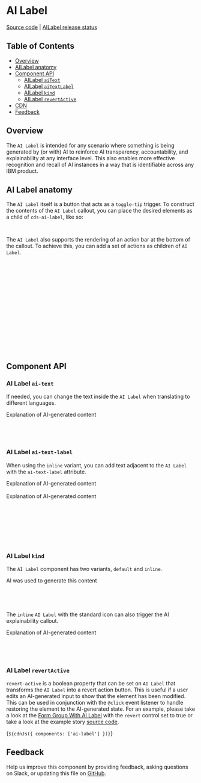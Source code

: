 
<Meta of={AILabelStories} />

# AI Label

[Source code](https://github.com/carbon-design-system/carbon/tree/main/packages/web-components/src/components/ai-label)
|
[AILabel release status](https://airtable.com/appCAqlGVN8tRUbAp/shr71ZyLlIGORz3Vh/tblHqPusgkK8hIeHo)

## Table of Contents

- [Overview](#overview)
- [AILabel anatomy](#ai-label-anatomy)
- [Component API](#component-api)
  - [AILabel `aiText`](#ai-label-ai-text)
  - [AILabel `aiTextLabel`](#ai-label-ai-text-label)
  - [AILabel `kind`](#ai-label-kind)
  - [AILabel `revertActive`](#ai-label-revertactive)
- [CDN](#cdn)
- [Feedback](#feedback)

## Overview

The `AI Label` is intended for any scenario where something is being generated
by (or with) AI to reinforce AI transparency, accountability, and explainability
at any interface level. This also enables more effective recognition and recall
of AI instances in a way that is identifiable across any IBM product.

<Canvas of={AILabelStories.Default} />

## AI Label anatomy

The `AI Label` itself is a button that acts as a `toggle-tip` trigger. To
construct the contents of the `AI Label` callout, you can place the desired
elements as a child of `cds-ai-label`, like so:

```html
<cds-ai-label>Content Here</cds-ai-label>
```

The `AI Label` also supports the rendering of an action bar at the bottom of the
callout. To achieve this, you can add a set of actions as children of
`AI Label`.

```html
<cds-ai-label>
  {Content Here}
  <cds-icon-button kind="ghost" slot="actions" size="lg">
    ${iconLoader(View16, { slot: 'icon' })}
    <span slot="tooltip-content"> View </span>
  </cds-icon-button>
  <cds-icon-button kind="ghost" slot="actions" size="lg">
    ${iconLoader(FolderOpen16, { slot: 'icon' })}
    <span slot="tooltip-content"> Open folder</span>
  </cds-icon-button>
  <cds-icon-button kind="ghost" slot="actions" size="lg">
    ${iconLoader(Folders16, { slot: 'icon' })}
    <span slot="tooltip-content"> Folders </span>
  </cds-icon-button>
  <cds-ai-label-action-button>View details</cds-ai-label-action-button>
</cds-ai-label>
```

## Component API

<ArgTypes of="cds-ai-label" />

### AI Label `ai-text`

If needed, you can change the text inside the `AI Label` when translating to
different languages.

<div style={{ display: 'flex', alignItems: 'left' }}>
  <cds-ai-label ai-text="IA">
    <div slot="body-text">Explanation of AI-generated content</div>
  </cds-ai-label>
</div>

```html
<cds-ai-label ai-text="IA">
  <div slot="body-text">Explanation of AI-generated content</div>
</cds-ai-label>
```

### AI Label `ai-text-label`

When using the `inline` variant, you can add text adjacent to the `AI Label`
with the `ai-text-label` attribute.

<div style={{ display: 'flex', alignItems: 'left' }}>
  <cds-ai-label kind="inline" ai-text-label="Text goes here">
    <div slot="body-text">Explanation of AI-generated content</div>
  </cds-ai-label>
</div>
<br />
<div style={{ display: 'flex', alignItems: 'left' }}>
  <cds-ai-label kind="inline">
    <div slot="body-text">Explanation of AI-generated content</div>
  </cds-ai-label>
</div>

```html
<cds-ai-label kind="inline" ai-text-label="Text goes here">
  <div slot="body-text">Explanation of AI-generated content</div>
</cds-ai-label>

<cds-ai-label kind="inline">
  <div slot="body-text">Explanation of AI-generated content</div>
</cds-ai-label>
```

### AI Label `kind`

The `AI Label` component has two variants, `default` and `inline`.

<div style={{ display: 'flex', alignItems: 'left' }}>
  <cds-ai-label size="xs">
    <div slot="body-text">AI was used to generate this content</div>
  </cds-ai-label>
</div>

```html
<cds-ai-label size="xs">
  <div slot="body-text">AI was used to generate this content</div>
</cds-ai-label>
```

The `inline` `AI Label` with the standard icon can also trigger the AI
explainability callout.

<div style={{ display: 'flex', alignItems: 'left' }}>
  <cds-ai-label kind="inline" ai-text-label="Text goes here" size="xs">
    <div slot="body-text">Explanation of AI-generated content</div>
  </cds-ai-label>
</div>

```html
<cds-ai-label kind="inline" ai-text-label="Text goes here" size="xs">
  <div slot="body-text">Explanation of AI-generated content</div>
</cds-ai-label>
```

### AI Label `revertActive`

`revert-active` is a boolean property that can be set on `AI Label` that
transforms the `AI Label` into a revert action button. This is useful if a user
edits an AI-generated input to show that the element has been modified. This can
be used in conjunction with the `@click` event listener to handle restoring the
element to the AI-generated state. For an example, please take a look at the
[Form Group With AI Label](https://web-components.carbondesignsystem.com/?path=/story/components-form-group--with-ai-label)
with the `revert` control set to true or take a look at the example story
[source code](https://github.com/carbon-design-system/carbon/blob/main/packages/web-components/src/components/form-group/form-group.stories.ts).

<Markdown>{`${cdnJs({ components: ['ai-label'] })}`}</Markdown>

## Feedback

Help us improve this component by providing feedback, asking questions on Slack,
or updating this file on
[GitHub](https://github.com/carbon-design-system/carbon/edit/main/packages/web-components/src/components/ai-label/ai-label.mdx).
